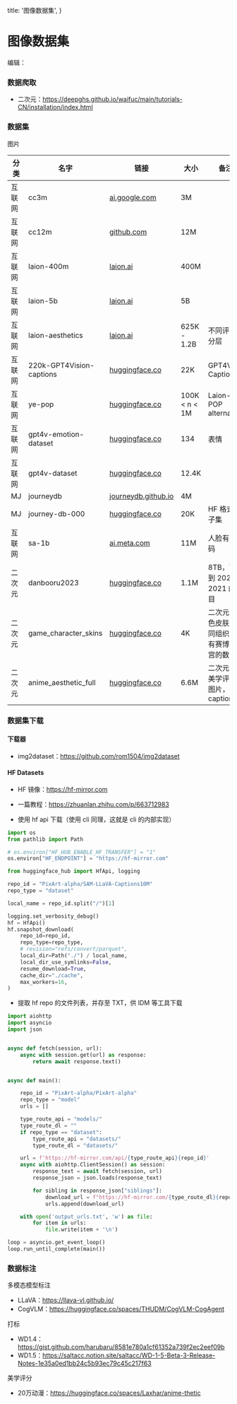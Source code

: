   title: '图像数据集',
}

# 图像数据集


编辑：<Authors names="ciaochaos" />


### 数据爬取



- 二次元：https://deepghs.github.io/waifuc/main/tutorials-CN/installation/index.html



### 数据集



图片

|分类|名字|链接|大小|备注|
|---|---|---|---|---|
|互联网|cc3m|[ai.google.com](https://ai.google.com/research/ConceptualCaptions/download)|3M||
|互联网|cc12m|[github.com](https://github.com/google-research-datasets/conceptual-12m)|12M||
|互联网|laion-400m|[laion.ai](https://laion.ai/blog/laion-400-open-dataset/)|400M||
|互联网|laion-5b|[laion.ai](https://laion.ai/blog/laion-5b/)|5B||
|互联网|laion-aesthetics|[laion.ai](https://laion.ai/blog/laion-aesthetics/)|625K - 1.2B|不同评分分层|
|互联网|220k-GPT4Vision-captions|[huggingface.co](https://huggingface.co/datasets/laion/220k-GPT4Vision-captions-from-LIVIS)|22K|GPT4V Caption|
|互联网|ye-pop|[huggingface.co](https://huggingface.co/datasets/Ejafa/ye-pop)|100K \< n \< 1M|Laion-POP alternative|
|互联网|gpt4v-emotion-dataset|[huggingface.co](https://huggingface.co/datasets/laion/gpt4v-emotion-dataset)|134|表情|
|互联网|gpt4v-dataset|[huggingface.co](https://huggingface.co/datasets/laion/gpt4v-dataset)|12.4K||
|MJ|journeydb|[journeydb.github.io](https://journeydb.github.io/)|4M||
|MJ|journey-db-000|[huggingface.co](https://huggingface.co/datasets/Suriyadeepan/journey-db-000)|20K|HF 格式的子集|
|互联网|sa-1b|[ai.meta.com](https://ai.meta.com/datasets/segment-anything/)|11M|人脸有打码|
|二次元|danbooru2023|[huggingface.co](https://huggingface.co/datasets/nyanko7/danbooru2023)|1.1M|8TB，可找到 2022、2021 的项目|
|二次元|game_character_skins|[huggingface.co](https://huggingface.co/datasets/deepghs/game_character_skins)|4K|二次元角色皮肤，同组织还有赛博后宫的数据|
|二次元|anime_aesthetic_full|[huggingface.co](https://huggingface.co/datasets/deepghs/anime_aesthetic_full/)|6.6M|二次元高美学评分图片，无 caption|





### 数据集下载


#### 下载器

- img2dataset：https://github.com/rom1504/img2dataset


#### HF Datasets


- HF 镜像：https://hf-mirror.com
- 一篇教程：https://zhuanlan.zhihu.com/p/663712983

- 使用 hf api 下载（使用 cli 同理，这就是 cli 的内部实现）


```python
import os
from pathlib import Path

# os.environ["HF_HUB_ENABLE_HF_TRANSFER"] = "1"
os.environ["HF_ENDPOINT"] = "https://hf-mirror.com"

from huggingface_hub import HfApi, logging

repo_id = "PixArt-alpha/SAM-LLaVA-Captions10M"
repo_type = "dataset"

local_name = repo_id.split("/")[1]

logging.set_verbosity_debug()
hf = HfApi()
hf.snapshot_download(
    repo_id=repo_id,
    repo_type=repo_type,
    # revision="refs/convert/parquet",
    local_dir=Path("./") / local_name,
    local_dir_use_symlinks=False,
    resume_download=True,
    cache_dir="./cache",
    max_workers=16,
)
```


- 提取 hf repo 的文件列表，并存至 TXT，供 IDM 等工具下载


```python
import aiohttp
import asyncio
import json


async def fetch(session, url):
    async with session.get(url) as response:
        return await response.text()


async def main():

    repo_id = "PixArt-alpha/PixArt-alpha"
    repo_type = "model"
    urls = []

    type_route_api = "models/"
    type_route_dl = ""
    if repo_type == "dataset":
        type_route_api = "datasets/"
        type_route_dl = "datasets/"

    url = f'https://hf-mirror.com/api/{type_route_api}{repo_id}'
    async with aiohttp.ClientSession() as session:
        response_text = await fetch(session, url)
        response_json = json.loads(response_text)

        for sibling in response_json["siblings"]:
            download_url = f"https://hf-mirror.com/{type_route_dl}{repo_id}/resolve/main/" + sibling["rfilename"] + "?download=true"
            urls.append(download_url)

    with open('output_urls.txt', 'w') as file:
        for item in urls:
            file.write(item + '\n')

loop = asyncio.get_event_loop()
loop.run_until_complete(main())
```


### 数据标注


多模态模型标注

- LLaVA：https://llava-vl.github.io/
- CogVLM：https://huggingface.co/spaces/THUDM/CogVLM-CogAgent


打标

- WD1.4：https://gist.github.com/harubaru/8581e780a1cf61352a739f2ec2eef09b
- WD1.5：https://saltacc.notion.site/saltacc/WD-1-5-Beta-3-Release-Notes-1e35a0ed1bb24c5b93ec79c45c217f63


美学评分

- 20万动漫：https://huggingface.co/spaces/Laxhar/anime-thetic


